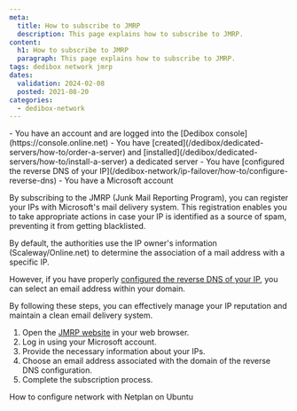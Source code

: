 ```yaml
---
meta:
  title: How to subscribe to JMRP
  description: This page explains how to subscribe to JMRP.
content:
  h1: How to subscribe to JMRP
  paragraph: This page explains how to subscribe to JMRP.
tags: dedibox network jmrp
dates:
  validation: 2024-02-08
  posted: 2021-08-20
categories:
  - dedibox-network
---
```


<Message type="requirement">
  - You have an account and are logged into the [Dedibox console](https://console.online.net)
  - You have [created](/dedibox/dedicated-servers/how-to/order-a-server) and [installed](/dedibox/dedicated-servers/how-to/install-a-server) a dedicated server
  - You have [configured the reverse DNS of your IP](/dedibox-network/ip-failover/how-to/configure-reverse-dns)
  - You have a Microsoft account
</Message>

By subscribing to the JMRP (Junk Mail Reporting Program), you can register your IPs with Microsoft's mail delivery system. This registration enables you to take appropriate actions in case your IP is identified as a source of spam, preventing it from getting blacklisted.

By default, the authorities use the IP owner's information (Scaleway/Online.net) to determine the association of a mail address with a specific IP.

However, if you have properly [configured the reverse DNS of your IP](/dedibox-network/ip-failover/how-to/configure-reverse-dns), you can select an email address within your domain.

By following these steps, you can effectively manage your IP reputation and maintain a clean email delivery system.

1. Open the [JMRP website](https://sendersupport.olc.protection.outlook.com/snds/JMRP.aspx) in your web browser.
2. Log in using your Microsoft account.
3. Provide the necessary information about your IPs.
4. Choose an email address associated with the domain of the reverse DNS configuration.
5. Complete the subscription process.


<Navigation title="See also">
  <PreviousButton to="/dedibox-network/network/how-to/configure-network-netplan/">How to configure network with Netplan on Ubuntu</PreviousButton>
</Navigation>